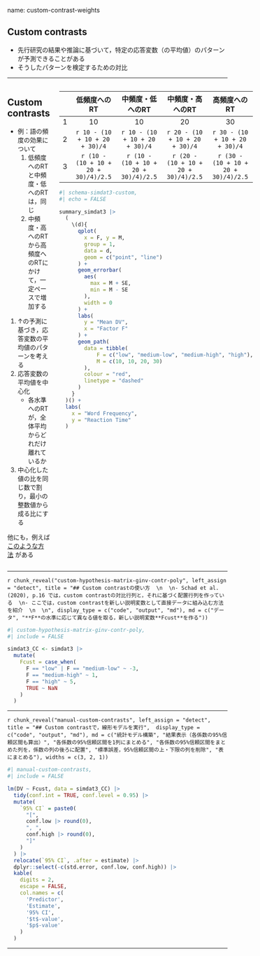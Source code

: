 name: custom-contrast-weights

## Custom contrasts

- 先行研究の結果や推論に基づいて，特定の応答変数（の平均値）のパターンが予測できることがある
- そうしたパターンを検定するための対比

---

::: columns

:::: pull-left

## Custom contrasts

- 例：語の頻度の効果について
    1. 低頻度へのRTと中頻度・低へのRTは，同じ
    2. 中頻度・高へのRTから高頻度へのRTにかけて，一定ペースで増加する

<!-- -->

1. ↑の予測に基づき，応答変数の平均値のパターンを考える
2. 応答変数の平均値を中心化
    - 各水準へのRTが，全体平均からどれだけ離れているか
3. 中心化した値の比を同じ数で割り，最小の整数値から成る比にする

他にも，例えば
[このような方法](https://stats.idre.ucla.edu/r/library/r-library-contrast-coding-systems-for-categorical-variables/#User)
がある

::::

:::: pull-right

|| 低頻度へのRT | 中頻度・低へのRT | 中頻度・高へのRT | 高頻度へのRT |
|:-:|:----------:|:----------:|:----------:|:----------:|
|1| 10 | 10 | 20 | 30 |
|2| `r 10 - (10 + 10 + 20 + 30)/4` | `r 10 - (10 + 10 + 20 + 30)/4` | `r 20 - (10 + 10 + 20 + 30)/4` | `r 30 - (10 + 10 + 20 + 30)/4` |
|3| `r (10 - (10 + 10 + 20 + 30)/4)/2.5` | `r (10 - (10 + 10 + 20 + 30)/4)/2.5` | `r (20 - (10 + 10 + 20 + 30)/4)/2.5` | `r (30 - (10 + 10 + 20 + 30)/4)/2.5` |

```r
#| schema-simdat3-custom,
#| echo = FALSE

summary_simdat3 |>
  (
    \(d){
      qplot(
        x = F, y = M,
        group = 1,
        data = d,
        geom = c("point", "line")
      ) +
      geom_errorbar(
        aes(
          max = M + SE,
          min = M - SE
        ),
        width = 0
      ) +
      labs(
        y = "Mean DV",
        x = "Factor F"
      ) +
      geom_path(
        data = tibble(
            F = c("low", "medium-low", "medium-high", "high"),
            M = c(10, 10, 20, 30)
        ),
        colour = "red",
        linetype = "dashed"
      )
    }
  )() +
  labs(
    x = "Word Frequency",
    y = "Reaction Time"
  )
```

::::

:::

---

`r chunk_reveal("custom-hypothesis-matrix-ginv-contr-poly", left_assign = "detect", title = "## Custom contrastの使い方  \n  \n- Schad et al. (2020), p.16 では，custom contrastの対比行列と，それに基づく配置行列を作っている  \n- ここでは，custom contrastを新しい説明変数として直接データに組み込む方法を紹介  \n  \n", display_type = c("code", "output", "md"), md = c("データ", "**F**の水準に応じて異なる値を取る，新しい説明変数**Fcust**を作る"))`

```r
#| custom-hypothesis-matrix-ginv-contr-poly,
#| include = FALSE

simdat3_CC <- simdat3 |>
  mutate(
    Fcust = case_when(
      F == "low" | F == "medium-low" ~ -3,
      F == "medium-high" ~ 1,
      F == "high" ~ 5,
      TRUE ~ NaN
    )
  )
```

---

`r chunk_reveal("manual-custom-contrasts", left_assign = "detect", title = "## Custom contrastで，線形モデルを実行",  display_type = c("code", "output", "md"), md = c("統計モデル構築", "結果表示（各係数の95%信頼区間も算出）", "各係数の95%信頼区間を1列にまとめる", "各係数の95%信頼区間をまとめた列を，係数の列の後ろに配置", "標準誤差，95%信頼区間の上・下限の列を削除", "表にまとめる"), widths = c(3, 2, 1))`

```r
#| manual-custom-contrasts,
#| include = FALSE

lm(DV ~ Fcust, data = simdat3_CC) |>
  tidy(conf.int = TRUE, conf.level = 0.95) |>
  mutate(
    `95% CI` = paste0(
      "[",
      conf.low |> round(0),
      ", ",
      conf.high |> round(0),
      "]"
    )
  ) |>
  relocate(`95% CI`, .after = estimate) |>
  dplyr::select(-c(std.error, conf.low, conf.high)) |>
  kable(
    digits = 2,
    escape = FALSE,
    col.names = c(
      'Predictor',
      'Estimate',
      '95% CI',
      '$t$-value',
      '$p$-value'
    )
  )
```

---
